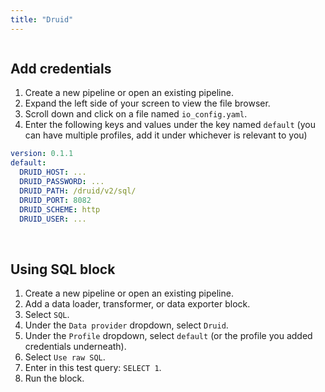 ```yaml
---
title: "Druid"
---
```


<Frame>
  <img 
      alt="" 
      src="https://druid.apache.org/img/druid_nav.png" 
  />
</Frame>

## Add credentials

1. Create a new pipeline or open an existing pipeline.
2. Expand the left side of your screen to view the file browser.
3. Scroll down and click on a file named `io_config.yaml`.
4. Enter the following keys and values under the key named `default` (you can
   have multiple profiles, add it under whichever is relevant to you)

```yaml
version: 0.1.1
default:
  DRUID_HOST: ...
  DRUID_PASSWORD: ...
  DRUID_PATH: /druid/v2/sql/
  DRUID_PORT: 8082
  DRUID_SCHEME: http
  DRUID_USER: ...
```

<br />

## Using SQL block

1. Create a new pipeline or open an existing pipeline.
2. Add a data loader, transformer, or data exporter block.
3. Select `SQL`.
4. Under the `Data provider` dropdown, select `Druid`.
5. Under the `Profile` dropdown, select `default` (or the profile you added
   credentials underneath).
6. Select `Use raw SQL`.
6. Enter in this test query: `SELECT 1`.
7. Run the block.
